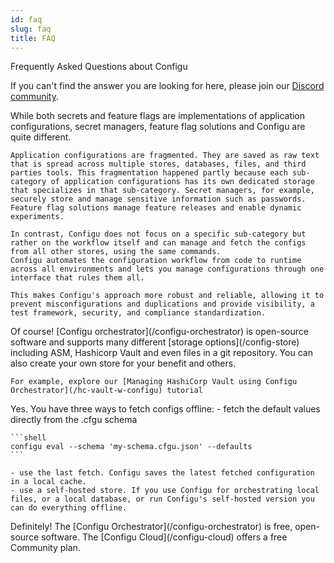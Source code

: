 ```yaml
---
id: faq
slug: faq
title: FAQ
---
```


Frequently Asked Questions about Configu

If you can't find the answer you are looking for here, please join our [Discord community](https://discord.gg/cjSBxnB9z8).

<CollapsibleItem title="What is the difference between secret managers, feature flag solutions and Configu?">
    While both secrets and feature flags are implementations of application configurations, secret managers, feature flag solutions and Configu are quite different.

    Application configurations are fragmented. They are saved as raw text that is spread across multiple stores, databases, files, and third parties tools. This fragmentation happened partly because each sub-category of application configurations has its own dedicated storage that specializes in that sub-category. Secret managers, for example, securely store and manage sensitive information such as passwords. Feature flag solutions manage feature releases and enable dynamic experiments.

    In contrast, Configu does not focus on a specific sub-category but rather on the workflow itself and can manage and fetch the configs from all other stores, using the same commands.
    Configu automates the configuration workflow from code to runtime across all environments and lets you manage configurations through one interface that rules them all.

    This makes Configu's approach more robust and reliable, allowing it to prevent misconfigurations and duplications and provide visibility, a test framework, security, and compliance standardization.
</CollapsibleItem>

<CollapsibleItem title="Can I use other products to store my configurations with Configu (e.g. Git repository, ASM, Hashicorp Vault)?">
    Of course! [Configu orchestrator](/configu-orchestrator) is open-source software and supports many different [storage options](/config-store) including ASM, Hashicorp Vault and even files in a git repository.
    You can also create your own store for your benefit and others.

    For example, explore our [Managing HashiCorp Vault using Configu Orchestrator](/hc-vault-w-configu) tutorial
</CollapsibleItem>

<CollapsibleItem title="Can I fetch configurations with Configu if I'm offline?">
    Yes. You have three ways to fetch configs offline:
    - fetch the default values directly from the .cfgu schema

    ```shell
    configu eval --schema 'my-schema.cfgu.json' --defaults
    ```

    - use the last fetch. Configu saves the latest fetched configuration in a local cache.
    - use a self-hosted store. If you use Configu for orchestrating local files, or a local database, or run Configu's self-hosted version you can do everything offline.
</CollapsibleItem>

<CollapsibleItem title="Is there a free version of Configu?">
    Definitely! The [Configu Orchestrator](/configu-orchestrator) is free, open-source software. The [Configu Cloud](/configu-cloud) offers a free Community plan.
</CollapsibleItem>
